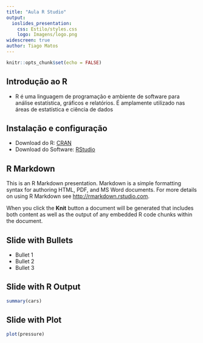 ```yaml
---
title: "Aula R Studio"
output: 
  ioslides_presentation:
    css: Estilo/styles.css
    logo: Imagens/logo.png
widescreen: true
author: Tiago Matos
---
```


```r
knitr::opts_chunk$set(echo = FALSE)
```


## Introdução ao R {.flexbox .hcenter}

- R é uma linguagem de programação e ambiente de software para análise estatística, gráficos e relatórios. É amplamente utilizado nas áreas de estatística e ciência de dados


## Instalação e configuração

- Download do R: [CRAN](https://cran.r-project.org/)
- Download do Software: [RStudio](https://posit.co/downloads/)

## R Markdown {.build }

This is an R Markdown presentation. Markdown is a simple formatting syntax for authoring HTML, PDF, and MS Word documents. For more details on using R Markdown see <http://rmarkdown.rstudio.com>.

When you click the **Knit** button a document will be generated that includes both content as well as the output of any embedded R code chunks within the document.

## Slide with Bullets

- Bullet 1
- Bullet 2
- Bullet 3

## Slide with R Output

```r
summary(cars)
```

## Slide with Plot

```r
plot(pressure)
```

